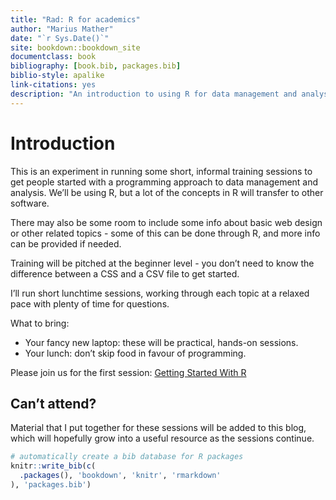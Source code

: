 ```yaml
--- 
title: "Rad: R for academics"
author: "Marius Mather"
date: "`r Sys.Date()`"
site: bookdown::bookdown_site
documentclass: book
bibliography: [book.bib, packages.bib]
biblio-style: apalike
link-citations: yes
description: "An introduction to using R for data management and analysis"
---
```


# Introduction {-}

This is an experiment in running some short, informal training
sessions to get people started with a programming approach to data
management and analysis. We'll be using R, but a lot of the concepts
in R will transfer to other software.

There may also be some room to include some info about basic web design or
other related topics - some of this can be done through R, and more
info can be provided if needed.

Training will be pitched at the beginner level - you don't
need to know the difference between a CSS and a CSV file
to get started.

I'll run short lunchtime sessions, working through
each topic at a relaxed pace with plenty of time
for questions.

What to bring:

* Your fancy new laptop: these will be practical, 
  hands-on sessions.
* Your lunch: don't skip food in favour of programming.

Please join us for the first session: [Getting Started With R](#installing)

## Can't attend? {-}

Material that I put together for these sessions will be
added to this blog, which will hopefully grow into
a useful resource as the sessions continue.

```r
# automatically create a bib database for R packages
knitr::write_bib(c(
  .packages(), 'bookdown', 'knitr', 'rmarkdown'
), 'packages.bib')
```

